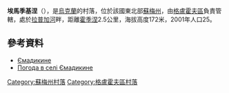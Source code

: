 {{coord|51|31|42|N|34|9|36|E|scale:100000_region:UA|display=title}}

'''埃馬季基涅'''（{{lang-uk|Ємадикине}}），是[[烏克蘭|烏克蘭]]的村落，位於該國東北部[[蘇梅州|蘇梅州]]，由[[格盧霍夫區|格盧霍夫區]]負責管轄，處於[[拉普加河|拉普加河]]畔，距離[[霍季涅|霍季涅]]2.5公里，海拔高度172米，2001年人口25。

==參考資料==
*[http://w1.c1.rada.gov.ua/pls/z7502/A005?rdat1=02.02.2010&rf7571=28868 Ємадикине]{{dead link|date=2017年12月 |bot=InternetArchiveBot |fix-attempted=yes }}
* [http://weather.in.ua/ua/symskaja/7606 Погода в селі Ємадикине] {{Wayback|url=http://weather.in.ua/ua/symskaja/7606 |date=20111219211647 }}

{{DEFAULTSORT:Ємадикине}}

[[Category:蘇梅州村落|Category:蘇梅州村落]]
[[Category:格盧霍夫區村落|Category:格盧霍夫區村落]]


{{Sumy-geo-stub}}